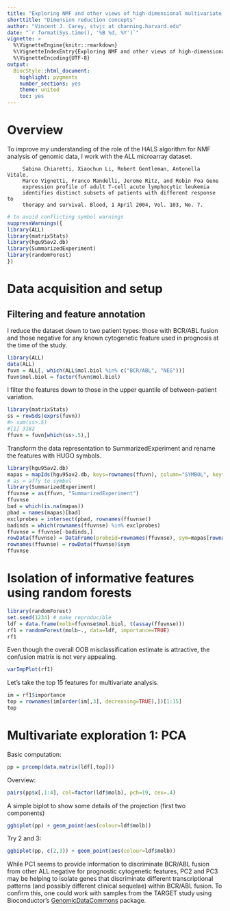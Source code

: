 ```yaml
---
title: "Exploring NMF and other views of high-dimensional multivariate data"
shorttitle: "Dimension reduction concepts"
author: "Vincent J. Carey, stvjc at channing.harvard.edu"
date: "`r format(Sys.time(), '%B %d, %Y')`"
vignette: >
  %\VignetteEngine{knitr::rmarkdown}
  %\VignetteIndexEntry{Exploring NMF and other views of high-dimensional multivariate data}
  %\VignetteEncoding{UTF-8}
output:
  BiocStyle::html_document:
    highlight: pygments
    number_sections: yes
    theme: united
    toc: yes
---
```


# Overview

To improve my
understanding of the role of the HALS algorithm for NMF analysis
of genomic data, I work with the ALL microarray dataset.

```
     Sabina Chiaretti, Xiaochun Li, Robert Gentleman, Antonella Vitale,
     Marco Vignetti, Franco Mandelli, Jerome Ritz, and Robin Foa Gene
     expression profile of adult T-cell acute lymphocytic leukemia
     identifies distinct subsets of patients with different response to
     therapy and survival. Blood, 1 April 2004, Vol. 103, No. 7.
```

```r
# to avoid conflicting symbol warnings
suppressWarnings({
library(ALL)
library(matrixStats)
library(hgu95av2.db)
library(SummarizedExperiment)
library(randomForest)
})
```

# Data acquisition and setup

## Filtering and feature annotation

I reduce the dataset down to two patient types:
those with BCR/ABL fusion and those negative
for any known cytogenetic feature used
in prognosis at the time of the study.
```r
library(ALL)
data(ALL)
fuvn = ALL[, which(ALL$mol.biol %in% c("BCR/ABL", "NEG"))]
fuvn$mol.biol = factor(fuvn$mol.biol)
```

I filter the features down to those
in the upper quantile of between-patient
variation.

```r
library(matrixStats)
ss = rowSds(exprs(fuvn))
#> sum(ss>.5)
#[1] 3182
ffuvn = fuvn[which(ss>.5),]
```

Transform the data representation to SummarizedExperiment
and rename the features with HUGO symbols.
```r
library(hgu95av2.db)
mapas = mapIds(hgu95av2.db, keys=rownames(ffuvn), column="SYMBOL", keytype="PROBEID")
# as = affy to symbol
library(SummarizedExperiment)
ffuvnse = as(ffuvn, "SummarizedExperiment")
ffuvnse
bad = which(is.na(mapas))
pbad = names(mapas)[bad]
exclprobes = intersect(pbad, rownames(ffuvnse))
badinds = which(rownames(ffuvnse) %in% exclprobes)
ffuvnse = ffuvnse[-badinds,]
rowData(ffuvnse) = DataFrame(probeid=rownames(ffuvnse), sym=mapas[rownames(ffuvnse)])
rownames(ffuvnse) = rowData(ffuvnse)$sym
ffuvnse
```

# Isolation of informative features using random forests

```r
library(randomForest)
set.seed(1234) # make reproducible
ldf = data.frame(molb=ffuvnse$mol.biol, t(assay(ffuvnse)))
rf1 = randomForest(molb~., data=ldf, importance=TRUE)
rf1
```
Even though the overall OOB misclassification estimate is attractive,
the confusion matrix is not very appealing.

```r
varImpPlot(rf1)
```

Let's take the top 15 features for multivariate analysis.

```r
im = rf1$importance
top = rownames(im[order(im[,3], decreasing=TRUE),])[1:15]
top
```

# Multivariate exploration 1: PCA

Basic computation:
```r
pp = prcomp(data.matrix(ldf[,top]))
```

Overview:
```r
pairs(pp$x[,1:4], col=factor(ldf$molb), pch=19, cex=.4)
```

A simple biplot to show some details
of the projection (first two components)
```r
ggbiplot(pp) + geom_point(aes(colour=ldf$molb))
```
Try 2 and 3:
```r
ggbiplot(pp, c(2,3)) + geom_point(aes(colour=ldf$molb))
```

While PC1 seems to provide information to discriminate
BCR/ABL fusion from other ALL negative for prognostic cytogenetic
features, PC2 and PC3 may be helping to isolate genes
that discriminate different transcriptional
patterns (and possibly different clinical
sequelae) within BCR/ABL fusion.  To confirm this,
one could work with samples from the TARGET study using
Bioconductor's [GenomicDataCommons](https://bioconductor.org/packages/release/bioc/html/GenomicDataCommons.html)
package.
